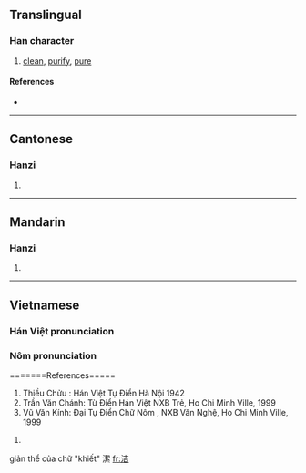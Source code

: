 {{see|潔}}
==Translingual==

===Han character===
{{Han char|rn=85|rad=水|as=06|sn=9|four=3416<sub>1</sub>|canj=水土口 (EGR)}}

# [[clean]], [[purify]], [[pure]]

====References====
* {{Han ref|kx=0619.150|dkj=17350|dj=1014.100|hdz=31602.010|uh=6D01|ud=27905|bh=CFA1|bd=53153}}

----

==Cantonese==

===Hanzi===
{{yue-hanzi|jyut=|y=git3}}

# {{defn|Cantonese}}

----

==Mandarin==

===Hanzi===
{{cmn-hanzi|tra=潔|pin=[[jí]] ([[ji2]]), [[jié]] ([[jie2]])|wg=chi<sup>2</sup>, chieh<sup>2</sup>}}

# {{defn|Mandarin}}

----

==Vietnamese==

===Hán Việt pronunciation===
{{vi-hantu|khiết}}

===Nôm pronunciation===
{{vi-hantu|khét, khiết, khít}}


=======References=====
#Thiều Chửu : Hán Việt Tự Điển  Hà Nội 1942
#Trần Văn Chánh: Từ Điển Hán Việt NXB Trẻ, Ho Chi Minh Ville, 1999
#Vũ Văn Kính: Đại Tự Điển Chữ Nôm , NXB Văn Nghệ, Ho Chi Minh Ville, 1999

# {{defn|Vietnamese}}
giản thể của chữ "khiết" 潔
[[fr:洁]]